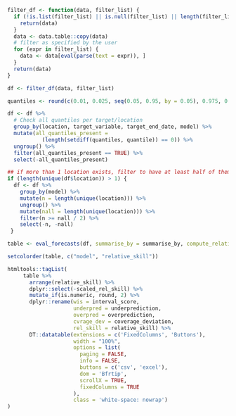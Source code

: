 ```r
filter_df <- function(data, filter_list) {
  if (!is.list(filter_list) || is.null(filter_list) || length(filter_list) == 0) {
    return(data)
  }
  data <- data.table::copy(data)
  # filter as specified by the user
  for (expr in filter_list) {
    data <- data[eval(parse(text = expr)), ]
  }
  return(data)
}
```

```r
df <- filter_df(data, filter_list)

quantiles <- round(c(0.01, 0.025, seq(0.05, 0.95, by = 0.05), 0.975, 0.99), 3)

df <- df %>%
  # Check all quantiles per target/location
  group_by(location, target_variable, target_end_date, model) %>%
  mutate(all_quantiles_present =
           (length(setdiff(quantiles, quantile)) == 0)) %>%
  ungroup() %>%
  filter(all_quantiles_present == TRUE) %>%
  select(-all_quantiles_present)

## if more than 1 location exists, filter to have at least half of them
if (length(unique(df$location)) > 1) {
  df <- df %>%
    group_by(model) %>%
    mutate(n = length(unique(location))) %>%
    ungroup() %>%
    mutate(nall = length(unique(location))) %>%
    filter(n >= nall / 2) %>%
    select(-n, -nall)
 }

table <- eval_forecasts(df, summarise_by = summarise_by, compute_relative_skill = TRUE)

setcolorder(table, c("model", "relative_skill"))

htmltools::tagList(
     table %>%
       arrange(relative_skill) %>%
       dplyr::select(-scaled_rel_skill) %>%
       mutate_if(is.numeric, round, 2) %>%
       dplyr::rename(wis = interval_score,
                     underpred = underprediction,
                     overpred = overprediction,
                     cvrage_dev = coverage_deviation,
                     rel_skill = relative_skill) %>%
       DT::datatable(extensions = c('FixedColumns', 'Buttons'),
                     width = "100%",
                     options = list(
                       paging = FALSE,
                       info = FALSE,
                       buttons = c('csv', 'excel'),
                       dom = 'Bfrtip',
                       scrollX = TRUE,
                       fixedColumns = TRUE
                     ), 
                     class = 'white-space: nowrap')
)
```



